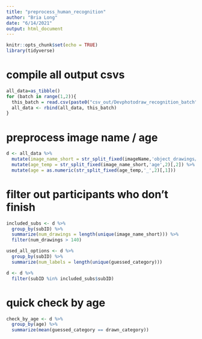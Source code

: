 ```yaml
---
title: "preprocess_human_recognition"
author: "Bria Long"
date: "6/14/2021"
output: html_document
---
```





```r
knitr::opts_chunk$set(echo = TRUE)
library(tidyverse)
```

# compile all output csvs
```r
all_data=as_tibble()
for (batch in range(1,2)){
  this_batch = read.csv(paste0("csv_out/Devphotodraw_recognition_batch",batch,".csv")) %>% as_tibble() 
  all_data <- rbind(all_data, this_batch)
}

```

# preprocess image name / age
```r
d <- all_data %>%
  mutate(image_name_short = str_split_fixed(imageName,'object_drawings/',2)[,2]) %>%
  mutate(age_temp = str_split_fixed(image_name_short,'age',2)[,2]) %>%
  mutate(age = as.numeric(str_split_fixed(age_temp,'_',2)[,1]))
```


# filter out participants who don't finish
```r
included_subs <- d %>%
  group_by(subID) %>%
  summarize(num_drawings = length(unique(image_name_short))) %>%
  filter(num_drawings > 140)

used_all_options <- d %>%
  group_by(subID) %>%
  summarize(num_labels = length(unique(guessed_category)))

d <- d %>%
  filter(subID %in% included_subs$subID)
```

# quick check by age
```r
check_by_age <- d %>%
  group_by(age) %>%
  summarize(mean(guessed_category == drawn_category))
```